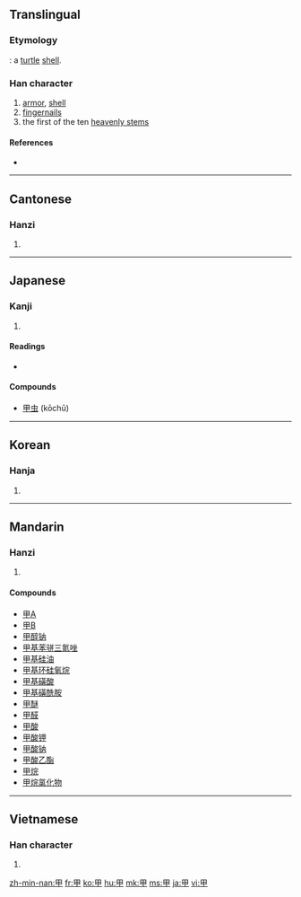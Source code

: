 {{also|申}}
==Translingual==

===Etymology===
{{liushu|p}}: a [[turtle]] [[shell]].

===Han character===
{{Han char|rn=102|rad=田|as=00|sn=5|four=6050<sub>0</sub>|canj=田中 (WL)}}

# [[armor]], [[shell]]
# [[fingernails]]
# the first of the ten [[w:Heavenly Stems|heavenly stems]]

====References====
* {{Han ref|kx=0758.010|dkj=21725|dj=1167.030|hdz=42525.010|uh=7532|ud=30002|bh=A5D2|bd=42450}}

----

==Cantonese==

===Hanzi===
{{yue-hanzi|jyut=|y=gaap3}}

# {{defn|Cantonese|sort=田00}}

----

==Japanese==

===Kanji===
{{ja-kanji|grade=c|rs=田00}}

# {{defn|Japanese}}

====Readings====
* {{ja-readings|on=[[こう]] (kō), [[かん]] (kan)|kun=[[よろい]] (yoroi), [[つめ]] (tsume), [[きのえ]] (kinoe)|nanori=}}

====Compounds====
* [[甲虫]] (kōchū)

----

==Korean==

===Hanja===
{{ko-hanja|hangeul=갑|eumhun=|rv=gap|mr=kap|y=kap}}

# {{defn|Korean|sort=田00}}

----

==Mandarin==

===Hanzi===
{{cmn-hanzi|pin=[[jiǎ]] ([[jia3]]), [[shèng]] ([[sheng4]]), [[tián]] ([[tian2]]), [[yìng]] ([[ying4]])|wg=chia<sup>3</sup>, sheng<sup>4</sup>, t'ien<sup>2</sup>, ying<sup>4</sup>}}

# {{defn|Mandarin|sort=田00}}

====Compounds====
* [[甲A]]
* [[甲B]]
* [[甲醇钠]]
* [[甲基苯骈三氮唑]]
* [[甲基硅油]]
* [[甲基环硅氧烷]]
* [[甲基磺酸]]
* [[甲基磺酰胺]]
* [[甲醚]]
* [[甲醛]]
* [[甲酸]]
* [[甲酸钾]]
* [[甲酸钠]]
* [[甲酸乙酯]]
* [[甲烷]]
* [[甲烷氯化物]]

----

==Vietnamese==

===Han character===
{{vi-hantu|[[giáp]], [[giẹp]], [[kép]], [[nháp]], [[ráp]]|rs=田00}}

# {{defn|Vietnamese|sort=田00}}

[[zh-min-nan:甲]]
[[fr:甲]]
[[ko:甲]]
[[hu:甲]]
[[mk:甲]]
[[ms:甲]]
[[ja:甲]]
[[vi:甲]]